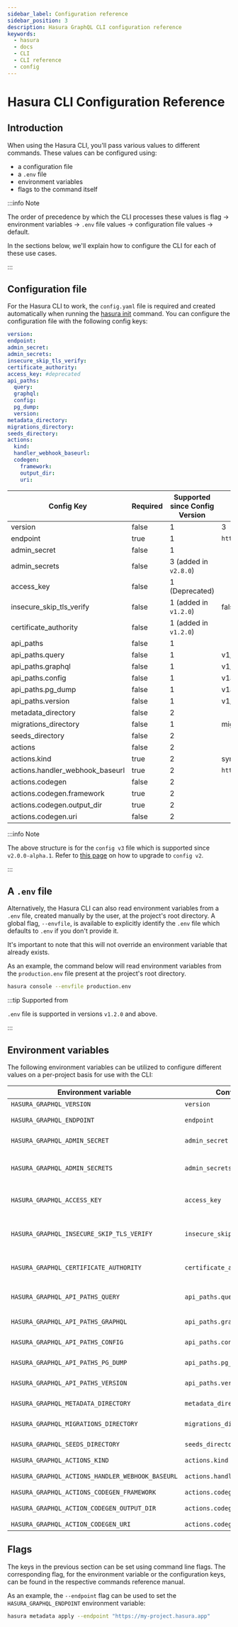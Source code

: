 ```yaml
---
sidebar_label: Configuration reference
sidebar_position: 3
description: Hasura GraphQL CLI configuration reference
keywords:
  - hasura
  - docs
  - CLI
  - CLI reference
  - config
---
```


# Hasura CLI Configuration Reference

## Introduction

When using the Hasura CLI, you'll pass various values to different commands. These values can be configured using:

- a configuration file
- a `.env` file
- environment variables
- flags to the command itself

:::info Note

The order of precedence by which the CLI processes these values is flag -> environment variables -> `.env` file
values -> configuration file values -> default.

In the sections below, we'll explain how to configure the CLI for each of these use cases.

:::

## Configuration file

For the Hasura CLI to work, the `config.yaml` file is required and created automatically when running the
[hasura init](/hasura-cli/commands/hasura_init.mdx) command. You can configure the configuration file with the following
config keys:

```yaml
version:
endpoint:
admin_secret:
admin_secrets:
insecure_skip_tls_verify:
certificate_authority:
access_key: #deprecated
api_paths:
  query:
  graphql:
  config:
  pg_dump:
  version:
metadata_directory:
migrations_directory:
seeds_directory:
actions:
  kind:
  handler_webhook_baseurl:
  codegen:
    framework:
    output_dir:
    uri:
```

| Config Key                      | Required | Supported since Config Version | Default value           |
| ------------------------------- | -------- | ------------------------------ | ----------------------- |
| version                         | false    | 1                              | 3                       |
| endpoint                        | true     | 1                              | `http://localhost:8080` |
| admin_secret                    | false    | 1                              |                         |
| admin_secrets                   | false    | 3 (added in `v2.8.0`)          |                         |
| access_key                      | false    | 1 (Deprecated)                 |                         |
| insecure_skip_tls_verify        | false    | 1 (added in `v1.2.0`)          | false                   |
| certificate_authority           | false    | 1 (added in `v1.2.0`)          |                         |
| api_paths                       | false    | 1                              |                         |
| api_paths.query                 | false    | 1                              | v1/query                |
| api_paths.graphql               | false    | 1                              | v1/graphql              |
| api_paths.config                | false    | 1                              | v1alpha1/config         |
| api_paths.pg_dump               | false    | 1                              | v1alpha1/pg_dump        |
| api_paths.version               | false    | 1                              | v1/version              |
| metadata_directory              | false    | 2                              |                         |
| migrations_directory            | false    | 1                              | migrations              |
| seeds_directory                 | false    | 2                              |                         |
| actions                         | false    | 2                              |                         |
| actions.kind                    | true     | 2                              | synchronous             |
| actions.handler_webhook_baseurl | true     | 2                              | `http://localhost:3000` |
| actions.codegen                 | false    | 2                              |                         |
| actions.codegen.framework       | true     | 2                              |                         |
| actions.codegen.output_dir      | true     | 2                              |                         |
| actions.codegen.uri             | false    | 2                              |                         |

:::info Note

The above structure is for the `config v3` file which is supported since `v2.0.0-alpha.1`. Refer to
[this page](/migrations-metadata-seeds/legacy-configs/upgrade-v3.mdx) on how to upgrade to `config v2`.

:::

## A `.env` file

Alternatively, the Hasura CLI can also read environment variables from a `.env` file, created manually by the user, at
the project's root directory. A global flag, `--envfile`, is available to explicitly identify the `.env` file which
defaults to `.env` if you don't provide it.

It's important to note that this will not override an environment variable that already exists.

As an example, the command below will read environment variables from the `production.env` file present at the
project's root directory.

```bash
hasura console --envfile production.env
```

:::tip Supported from

`.env` file is supported in versions `v1.2.0` and above.

:::

## Environment variables

The following environment variables can be utilized to configure different values on a per-project basis for use with
the CLI:

| Environment variable                             | Config file key                   | Description                                                                                                                                                   |
| ------------------------------------------------ | --------------------------------- | ------------------------------------------------------------------------------------------------------------------------------------------------------------- |
| `HASURA_GRAPHQL_VERSION`                         | `version`                         | Config version to be used.                                                                                                                                    |
| `HASURA_GRAPHQL_ENDPOINT`                        | `endpoint`                        | http(s) endpoint for Hasura GraphQL Engine.                                                                                                                   |
| `HASURA_GRAPHQL_ADMIN_SECRET`                    | `admin_secret`                    | Admin secret for Hasura GraphQL Engine.                                                                                                                       |
| `HASURA_GRAPHQL_ADMIN_SECRETS`                   | `admin_secrets`                   | [Admin secrets](/security/multiple-admin-secrets.mdx) for Hasura GraphQL Engine _(Cloud/EE only)_. eg: `HASURA_GRAPHQL_ADMIN_SECRETS='["foo", "bar", "baz"]'` |
| `HASURA_GRAPHQL_ACCESS_KEY`                      | `access_key`                      | Access key for Hasura GraphQL Engine. Note: Deprecated. Use admin secret instead.                                                                             |
| `HASURA_GRAPHQL_INSECURE_SKIP_TLS_VERIFY`        | `insecure_skip_tls_verify`        | Skip verifying SSL certificate for the Hasura endpoint. Useful if you have a self-singed certificate and don't have access to the CA cert.                    |
| `HASURA_GRAPHQL_CERTIFICATE_AUTHORITY`           | `certificate_authority`           | Path to the CA certificate for validating the self-signed certificate for the Hasura endpoint.                                                                |
| `HASURA_GRAPHQL_API_PATHS_QUERY`                 | `api_paths.query`                 | Schema/ Metadata API endpoint. More details at [Schema / Metadata API (Deprecated)](/api-reference/index.mdx#schema-metadata-api).                            |
| `HASURA_GRAPHQL_API_PATHS_GRAPHQL`               | `api_paths.graphql`               | GraphQL API endpoint. More details at [GraphQL API](/api-reference/index.mdx#graphql-api).                                                                    |
| `HASURA_GRAPHQL_API_PATHS_CONFIG`                | `api_paths.config`                | Config API endpoint. More details at [Config API](/api-reference/index.mdx#config-api)`.                                                                      |
| `HASURA_GRAPHQL_API_PATHS_PG_DUMP`               | `api_paths.pg_dump`               | PG Dump API endpoint. More details at [pg_dump API](/api-reference/index.mdx#pg-dump-api).                                                                    |
| `HASURA_GRAPHQL_API_PATHS_VERSION`               | `api_paths.version`               | Version API endpoint. More details at [RESTified GraphQL API](/api-reference/index.mdx#version-api).                                                          |
| `HASURA_GRAPHQL_METADATA_DIRECTORY`              | `metadata_directory`              | Defines the directory where the Metadata files were stored.                                                                                                   |
| `HASURA_GRAPHQL_MIGRATIONS_DIRECTORY`            | `migrations_directory`            | Defines the directory where the migration files were stored.                                                                                                  |
| `HASURA_GRAPHQL_SEEDS_DIRECTORY`                 | `seeds_directory`                 | Defines the directory where the seed files were stored.                                                                                                       |
| `HASURA_GRAPHQL_ACTIONS_KIND`                    | `actions.kind`                    | Kind to be used for actions.                                                                                                                                  |
| `HASURA_GRAPHQL_ACTIONS_HANDLER_WEBHOOK_BASEURL` | `actions.handler_webhook_baseurl` | Webhook baseurl to be used for actions.                                                                                                                       |
| `HASURA_GRAPHQL_ACTIONS_CODEGEN_FRAMEWORK`       | `actions.codegen.framework`       | Framework to codegen for actions.                                                                                                                             |
| `HASURA_GRAPHQL_ACTION_CODEGEN_OUTPUT_DIR`       | `actions.codegen.output_dir`      | Defines the directory to create the codegen files.                                                                                                            |
| `HASURA_GRAPHQL_ACTION_CODEGEN_URI`              | `actions.codegen.uri`             | URI to codegen for actions.                                                                                                                                   |

## Flags

The keys in the previous section can be set using command line flags. The corresponding flag, for the environment
variable or the configuration keys, can be found in the respective commands reference manual.

As an example, the `--endpoint` flag can be used to set the `HASURA_GRAPHQL_ENDPOINT` environment variable:

```bash
hasura metadata apply --endpoint "https://my-project.hasura.app"
```
